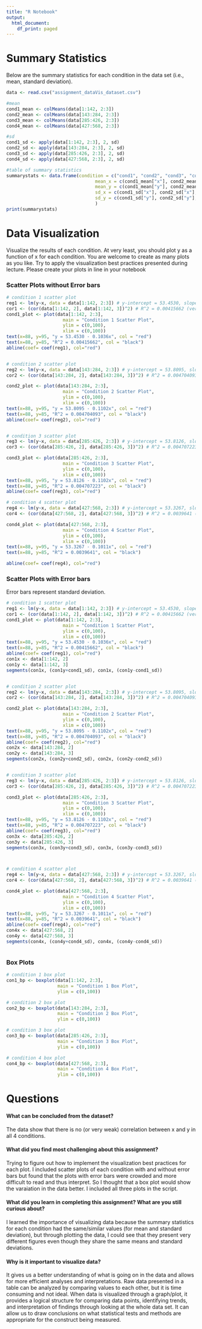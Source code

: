 ```yaml
---
title: "R Notebook"
output:
  html_document:
    df_print: paged
---
```

# Summary Statistics
Below are the summary statistics for each condition in the data set (i.e., mean, standard deviation).
```r
data <- read.csv("assignment_dataVis_dataset.csv")

#mean
cond1_mean <- colMeans(data[1:142, 2:3])
cond2_mean <- colMeans(data[143:284, 2:3])
cond3_mean <- colMeans(data[285:426, 2:3])
cond4_mean <- colMeans(data[427:568, 2:3])

#sd
cond1_sd <- apply(data[1:142, 2:3], 2, sd)
cond2_sd <- apply(data[143:284, 2:3], 2, sd)
cond3_sd <- apply(data[285:426, 2:3], 2, sd)
cond4_sd <- apply(data[427:568, 2:3], 2, sd)

#table of summary statistics
summarystats <- data.frame(condition = c("cond1", "cond2", "cond3", "cond4"),
                                 mean_x = c(cond1_mean["x"], cond2_mean["x"], cond3_mean["x"], cond4_mean["x"]),
                                 mean_y = c(cond1_mean["y"], cond2_mean["y"], cond3_mean["y"], cond4_mean["y"]),
                                 sd_x = c(cond1_sd["x"], cond2_sd["x"], cond3_sd["x"], cond4_sd["x"]),
                                 sd_y = c(cond1_sd["y"], cond2_sd["y"], cond3_sd["y"], cond4_sd["y"])
                                 )
print(summarystats)

```

# Data Visualization
Visualize the results of each condition. At very least, you should plot y as a function of x for each condition. You are welcome to create as many plots as you like. Try to apply the visualization best practices presented during lecture. Please create your plots in line in your notebook

### Scatter Plots without Error bars
```r
# condition 1 scatter plot
reg1 <- lm(y~x, data = data[1:142, 2:3]) # y-intercept = 53.4530, slope = -0.1036
cor1 <- (cor(data[1:142, 2], data[1:142, 3])^2) # R^2 = 0.00415662 (very weak correlation)
cond1_plot <- plot(data[1:142, 2:3],
                     main = "Condition 1 Scatter Plot",
                     ylim = c(0,100),
                     xlim = c(0,100))
text(x=88, y=95, "y = 53.4530 - 0.1036x", col = "red")
text(x=88, y=85, "R^2 = 0.00415662", col = "black")
abline(coef= coef(reg1), col="red")


# condition 2 scatter plot
reg2 <- lm(y~x, data = data[143:284, 2:3]) # y-intercept = 53.8095, slope = -0.1102
cor2 <- (cor(data[143:284, 2], data[143:284, 3])^2) # R^2 = 0.004704093 (very weak correlation)

cond2_plot <- plot(data[143:284, 2:3],
                     main = "Condition 2 Scatter Plot",
                     ylim = c(0,100),
                     xlim = c(0,100))
text(x=88, y=95, "y = 53.8095 - 0.1102x", col = "red")
text(x=88, y=85, "R^2 = 0.004704093", col = "black")
abline(coef= coef(reg2), col="red")


# condition 3 scatter plot
reg3 <- lm(y~x, data = data[285:426, 2:3]) # y-intercept = 53.8126, slope = -0.1102 
cor3 <- (cor(data[285:426, 2], data[285:426, 3])^2) # R^2 = 0.004707223 (very weak correlation)

cond3_plot <- plot(data[285:426, 2:3],
                     main = "Condition 3 Scatter Plot",
                     ylim = c(0,100),
                     xlim = c(0,100))
text(x=88, y=95, "y = 53.8126 - 0.1102x", col = "red")
text(x=88, y=85, "R^2 = 0.004707223", col = "black")
abline(coef= coef(reg3), col="red")

# condition 4 scatter plot
reg4 <- lm(y~x, data = data[427:568, 2:3]) # y-intercept = 53.3267, slope = -0.1011
cor4 <- (cor(data[427:568, 2], data[427:568, 3])^2) # R^2 = 0.0039641 (very weak correlation)

cond4_plot <- plot(data[427:568, 2:3],
                     main = "Condition 4 Scatter Plot",
                     ylim = c(0,100),
                     xlim = c(0,100))
text(x=88, y=95, "y = 53.3267 - 0.1011x", col = "red")
text(x=88, y=85, "R^2 = 0.0039641", col = "black")

abline(coef= coef(reg4), col="red")
```


### Scatter Plots with Error bars
Error bars represent standard deviation.
```r
# condition 1 scatter plot
reg1 <- lm(y~x, data = data[1:142, 2:3]) # y-intercept = 53.4530, slope = -0.1036
cor1 <- (cor(data[1:142, 2], data[1:142, 3])^2) # R^2 = 0.00415662 (very weak correlation)
cond1_plot <- plot(data[1:142, 2:3],
                     main = "Condition 1 Scatter Plot",
                     ylim = c(0,100),
                     xlim = c(0,100))
text(x=88, y=95, "y = 53.4530 - 0.1036x", col = "red")
text(x=88, y=85, "R^2 = 0.00415662", col = "black")
abline(coef= coef(reg1), col="red")
con1x <- data[1:142, 2]
con1y <- data[1:142, 3]
segments(con1x, (con1y+cond1_sd), con1x, (con1y-cond1_sd))


# condition 2 scatter plot
reg2 <- lm(y~x, data = data[143:284, 2:3]) # y-intercept = 53.8095, slope = -0.1102
cor2 <- (cor(data[143:284, 2], data[143:284, 3])^2) # R^2 = 0.004704093 (very weak correlation)

cond2_plot <- plot(data[143:284, 2:3],
                     main = "Condition 2 Scatter Plot",
                     ylim = c(0,100),
                     xlim = c(0,100))
text(x=88, y=95, "y = 53.8095 - 0.1102x", col = "red")
text(x=88, y=85, "R^2 = 0.004704093", col = "black")
abline(coef= coef(reg2), col="red")
con2x <- data[143:284, 2]
con2y <- data[143:284, 3]
segments(con2x, (con2y+cond2_sd), con2x, (con2y-cond2_sd))


# condition 3 scatter plot
reg3 <- lm(y~x, data = data[285:426, 2:3]) # y-intercept = 53.8126, slope = -0.1102 
cor3 <- (cor(data[285:426, 2], data[285:426, 3])^2) # R^2 = 0.004707223 (very weak correlation)

cond3_plot <- plot(data[285:426, 2:3],
                     main = "Condition 3 Scatter Plot",
                     ylim = c(0,100),
                     xlim = c(0,100))
text(x=88, y=95, "y = 53.8126 - 0.1102x", col = "red")
text(x=88, y=85, "R^2 = 0.004707223", col = "black")
abline(coef= coef(reg3), col="red")
con3x <- data[285:426, 2]
con3y <- data[285:426, 3]
segments(con3x, (con3y+cond3_sd), con3x, (con3y-cond3_sd))



# condition 4 scatter plot
reg4 <- lm(y~x, data = data[427:568, 2:3]) # y-intercept = 53.3267, slope = -0.1011
cor4 <- (cor(data[427:568, 2], data[427:568, 3])^2) # R^2 = 0.0039641 (very weak correlation)

cond4_plot <- plot(data[427:568, 2:3],
                     main = "Condition 4 Scatter Plot",
                     ylim = c(0,100),
                     xlim = c(0,100))
text(x=88, y=95, "y = 53.3267 - 0.1011x", col = "red")
text(x=88, y=85, "R^2 = 0.0039641", col = "black")
abline(coef= coef(reg4), col="red")
con4x <- data[427:568, 2]
con4y <- data[427:568, 3]
segments(con4x, (con4y+cond4_sd), con4x, (con4y-cond4_sd))



```

### Box Plots
```r
# condition 1 box plot
con1_bp <- boxplot(data[1:142, 2:3],
                   main = "Condition 1 Box Plot",
                   ylim = c(0,100))

# condition 2 box plot
con2_bp <- boxplot(data[143:284, 2:3],
                   main = "Condition 2 Box Plot",
                   ylim = c(0,100))

# condition 3 box plot
con3_bp <- boxplot(data[285:426, 2:3],
                   main = "Condition 3 Box Plot",
                   ylim = c(0,100))

# condition 4 box plot
con4_bp <- boxplot(data[427:568, 2:3],
                   main = "Condition 4 Box Plot",
                   ylim = c(0,100))

```

# Questions

#### What can be concluded from the dataset?
The data show that there is no (or very weak) correlation between x and y in all 4 conditions.



#### What did you find most challenging about this assignment?
Trying to figure out how to implement the visualization best practices for each plot. I included scatter plots of each condition with and without error bars but found that the plots with error bars were crowded and more difficult to read and thus interpret. So I thought that a box plot would show the varaiation in the data better. I included all three plots in the script.



#### What did you learn in completing this assignment? What are you still curious about?
I learned the importance of visualizing data because the summary statistics for each condition had the same/similar values (for mean and standard deviation), but through plotting the data, I could see that they present very different figures even though they share the same means and standard deviations. 



#### Why is it important to visualize data?
It gives us a better understanding of what is going on in the data and allows for more efficient analyses and interpretations. Raw data presented in a table can be analyzed by comparing values to each other, but it is time consuming and not ideal. When data is visualized through a graph/plot, it provides a logical structure for comparing data points, identifying trends, and interpretation of findings through looking at the whole data set. It can allow us to draw conclusions on what statistical tests and methods are appropriate for the construct being measured. 

```r

```

